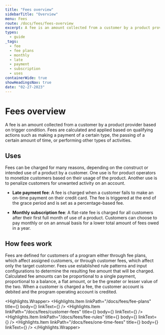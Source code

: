 ```yaml
---
title: "Fees overview"
sidebarTitle: "Overview"
menu: Fees
route: /docs/fees/fees-overview
excerpt: A fee is an amount collected from a customer by a product provider based on trigger condition.
types: 
  - guide
_tags:
  - fee
  - fee plans
  - monthly
  - late
  - payment
  - subscription
  - uses
containerWide: true
showHeadingsNav: true
date: "02-27-2023"
---
```



# Fees overview

A fee is an amount collected from a customer by a product provider based on trigger condition. Fees are calculated and applied based on qualifying actions such as making a payment of a certain type, the passing of a certain amount of time, or performing other types of activities.

## Uses

Fees can be charged for many reasons, depending on the construct or intended use of a product by a customer. One use is for product operators to monetize customers based on their usage of the product. Another use is to penalize customers for unwanted activity on an account.

* **Late payment fee**: A fee is charged when a customer fails to make an on-time payment on their credit card. The fee is triggered at the end of the grace period and is set as a percentage-based fee.

* **Monthly subscription fee**: A flat-rate fee is charged for all customers after their first full month of use of a product. Customers can choose to pay monthly or on an annual basis for a lower total amount of fees owed in a year.

## How fees work

Fees are defined for customers of a program either through fee plans, which affect assigned customers, or through customer fees, which affect only the target customer. Fees use established rule patterns and input configurations to determine the resulting fee amount that will be charged. Calculated fee amounts can be proportional to a single payment, proportional to a balance, a flat amount, or be the greater or lesser value of the two. When a customer is charged a fee, the customer account is debited and the program operating account is credited.

<Highlights.Wrapper>
    <Highlights.Item
      linkPath="/docs/fees/fee-plans"
      title={<Trans i18nKey="home-resource-1-fees-title" />}
      body={<Trans i18nKey="home-resource-1-fees-body" />}
      linkText={<Trans i18nKey="learn-more" />}
    />
    <Highlights.Item
      linkPath="/docs/fees/customer-fees"
      title={<Trans i18nKey="home-resource-2-fees-title" />}
      body={<Trans i18nKey="home-resource-2-fees-body" />}
      linkText={<Trans i18nKey="learn-more" />}
    />
    <Highlights.Item
      linkPath="/docs/fees/fee-rules"
      title={<Trans i18nKey="home-resource-3-fees-title" />}
      body={<Trans i18nKey="home-resource-3-fees-body" />}
      linkText={<Trans i18nKey="learn-more" />}
    />
      <Highlights.Item
      linkPath="/docs/fees/one-time-fees"
      title={<Trans i18nKey="home-resource-4-fees-title" />}
      body={<Trans i18nKey="home-resource-4-fees-body" />}
      linkText={<Trans i18nKey="learn-more" />}
    />
</Highlights.Wrapper>
